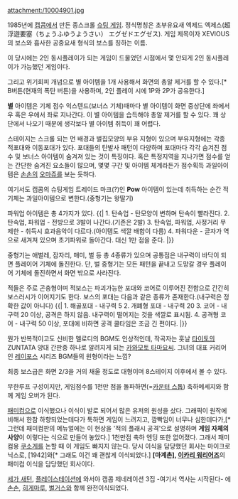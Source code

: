 attachment:/10004901.jpg

{{{#!html
<object width="425" height="349"><param name="movie" value="http://www.youtube.com/v/Pc5lDrXV1pk?version=3&amp;hl=ko_KR"></param><param name="allowFullScreen" value="true"></param><param name="allowscriptaccess" value="always"></param><embed src="http://www.youtube.com/v/Pc5lDrXV1pk?version=3&amp;hl=ko_KR" type="application/x-shockwave-flash" width="425" height="349" allowscriptaccess="always" allowfullscreen="true"></embed></object>
}}}

1985년에 [[캡콤]]에서 만든 종스크롤 [[슈팅 게임]]. 정식명칭은 초부유요새 엑제드 엑제스(超浮遊要塞（ちょうふゆうようさい） エグゼドエグゼス). 게임 제목이자 XEVIOUS의 보스와 흡사한 공중요새 형식의 보스를 칭하는 이름.

이 당시에는 2인 동시플레이가 되는 게임이 드물었던 시점에서 몇 안되게 2인 동시플레이가 가능했던 게임이다.

그리고 위기회피 개념으로 별 아이템을 1개 사용해서 화면의 총알 제거를 할 수 있다.[* B버튼(현재의 폭탄 버튼)을 사용하며, 2인 플레이 시에 1P와 2P가 공유한다.]

'''별''' 아이템은 기체 점수 익스텐드(보너스 기체)때마다 별 아이템이 화면 중상단에 좌에서 우 혹은 우에서 좌로 지나간다. 이 별 아이템을 습득해야 총알 제거를 할 수 있다. 꽤 상단에서 나오기 때문에 생각보다 별 아이템 취득이 꽤 어렵다.

스테이지는 스크롤 되는 먼 배경과 벌집모양의 부유 지형이 있으며 부유지형에는 각종 적포대와 이동포대가 있다. 포대들의 탄발사 패턴이 다양하며 포대마다 각각 숨겨진 점수 및 보너스 아이템이 숨겨져 있는 것이 특징이다. 혹은 특정지역을 지나가면 점수를 얻는 간단한 숨겨진 요소들이 많으며, 몇몇 구간 및 아이템 체계라든가 점수획득 과일아이템은 [[손손]]의 [[오마쥬]]를 보는 듯하다.

여기서도 캡콤의 슈팅게임 트레이드 마크(?)인 '''Pow''' 아이템이 있는데 취득하는 순간 적 기체는 과일아이템으로 변한다.(중형기는 왕딸기)

파워업 아이템은 총 4가지가 있다.
{{|
1. 탄속업 - 탄모양이 변하며 탄속이 빨라진다.
2. 탄속업, 파워업 - 전방으로 3발이 나간다.(기존은 2발)
3. 탄속업, 파워업, 사정거리 무제한 - 취득시 효과음악이 다르다.(아이템도 색깔 배합이 다름)
4. 파워다운 - 글자가 역으로 새겨져 있으며 초기파워로 돌아간다. 대신 1만 점을 준다.
|}}

중형기는 애벌레, 잠자리, 매미, 벌 등 총 4종류가 있으며 공통점은 내구력이 바닥이 되면 플레이어 기체에 돌진한다. 단, 벌 중형기는 모든 패턴을 끝내고 도망갈 경우 플레이어 기체에 돌진하면서 화면 밖으로 사라진다.
 
적들은 주로 곤충형이며 적보스는 파괴가능한 포대와 코어로 이루어진 전함으로 간간히 보스러시가 이어지기도 한다. 보스의 포대는 다음과 같은 종류가 존재한다.(내구력은 정확한 값이 아니다)
{{|
1. 해골포대 - 내구력 5
2. 개폐형 포대 - 내구력 20
3. 코어 - 내구력 20 이상, 공격은 하지 않음. 내구력이 떨어지는 것을 색깔로 표시됨.
4. 공격형 코어 - 내구력 50 이상, 포대에 비하면 공격 쿨타임은 조금 긴 편이다.
|}}

뭔가 반복적이고도 신비한 멜로디의 BGM도 인상적인데, 작곡자는 훗날 [[타이토]]의 ZUNTATA 양대 간판중 하나로 알려지게 되는 [[카와모토 타마요]]씨. 그녀의 대표 커리어인 [[레이포스]] 시리즈 BGM들의 원형이라는 느낌?

최종 보스급은 화면 2/3을 거의 채울 정도로 대형이며 8스테이지 이후에서 볼 수 있다.

무한루프 구성이지만, 게임점수를 1천만 점을 돌파하면(=[[카운터 스톱]]) 축하메세지와 함께 게임 오버가 된다.

[[패미컴]]으로 이식했으나 이식이 발로 되어서 많은 유저의 원성을 샀다. 그래픽이 원작에 비해서 한참 하향되었는데다가 툭하면 게임이 느려지고, 깜빡임이 너무나 심한데다가,[* 그런데 패미컴판의 메뉴얼에는 이 현상을 '적의 플래시 공격'으로 설명하며 '''게임 자체의 사양'''이 이렇다는 식으로 만들어 놓았다.] 1천만점 축하 엔딩 또한 없어졌다. 그래서 패미컴용 [[쿠소게]]를 논할 때 이 게임도 빠지지 않는다. 당시 이식을 담당했던 회사는 마이크로닉스로, [1942]와[* 그래도 이건 꽤 괜찮게 이식되었다.] '''[마계촌], [[이카리 워리어즈]]'''의 패미컴 이식을 담당했던 회사이다.

[[세가 새턴]], [[플레이스테이션]]에 와서야 캡콤 제네레이션 3집 -여기서 역사는 시작된다- 에 [[손손]], [[히게마루]], [[벌거스]]와 함께 완전이식되었다.
